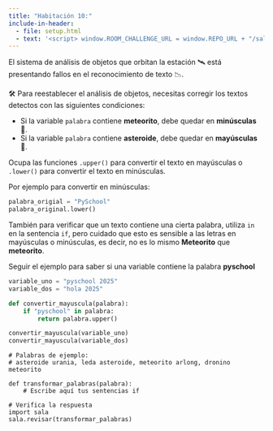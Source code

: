 ```yaml
---
title: "Habitación 10:"
include-in-header:
  - file: setup.html
  - text: '<script> window.ROOM_CHALLENGE_URL = window.REPO_URL + "/sala_10.py"; </script>'
---
```


El sistema de análisis de objetos que orbitan la estación 🛰️ está presentando fallos en el reconocimiento de texto 📉.

🛠️ Para reestablecer el análisis de objetos, necesitas corregir los textos detectos con las siguientes condiciones:

- Si la variable `palabra` contiene **meteorito**, debe quedar en **minúsculas** 🔽.
- Si la variable `palabra` contiene **asteroide**, debe quedar en **mayúsculas** 🔼.

<div class="alert alert-info">
Ocupa las funciones `.upper()` para convertir el texto en mayúsculas o `.lower()` para convertir
el texto en minúsculas.

Por ejemplo para convertir en minúsculas:
```python
palabra_origial = "PySchool"
palabra_original.lower()
```
También para verificar que un texto contiene una cierta palabra, utiliza `in` en la sentencia `if`,
pero cuidado que esto es sensible a las letras en mayúsculas o minúsculas, es decir, no es lo mismo **Meteorito** que **meteorito**.
</div>

::: {.callout-tip title="Pista" collapse="true"}
Seguir el ejemplo para saber si una variable contiene la palabra **pyschool**

```python 
variable_uno = "pyschool 2025"
variable_dos = "hola 2025"

def convertir_mayuscula(palabra):
    if "pyschool" in palabra:
        return palabra.upper()

convertir_mayuscula(variable_uno)
convertir_mayuscula(variable_dos)
```
:::

```pyodide-python
# Palabras de ejemplo:
# asteroide urania, leda asteroide, meteorito arlong, dronino meteorito

def transformar_palabras(palabra):
    # Escribe aquí tus sentencias if

# Verifica la respuesta
import sala
sala.revisar(transformar_palabras)
```